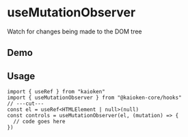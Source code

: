 
# useMutationObserver

Watch for changes being made to the DOM tree

## Demo

<UseMutationObserverExample />

## Usage

```tsx twoslash
import { useRef } from "kaioken"
import { useMutationObserver } from "@kaioken-core/hooks"
// ---cut---
const el = useRef<HTMLElement | null>(null)
const controls = useMutationObserver(el, (mutation) => {
  // code goes here
})
```
